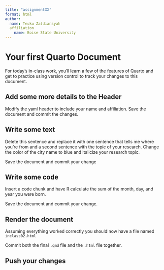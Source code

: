 ```yaml
---
title: "assignmentXX"
format: html
author:
  name: Teuku Zaldiansyah
  affiliation
    name: Boise State University
---
```


# Your first Quarto Document

For today's in-class work, you'll learn a few of the features of Quarto and get to practice using version control to track your changes to this document.

## Add some more details to the Header

Modify the yaml header to include your name and affiliation. Save the document and commit the changes.

## Write some text

Delete this sentence and replace it with one sentence that tells me where you're from and a second sentence with the topic of your research. Change the color of the city name to blue and italicize your research topic.

Save the document and commit your change

## Write some code

Insert a code chunk and have R calculate the sum of the month, day, and year you were born.

Save the document and commit your change.

## Render the document

Assuming everything worked correctly you should now have a file named `inclass02.html`

Commit both the final `.qmd` file and the `.html` file together.

## Push your changes
